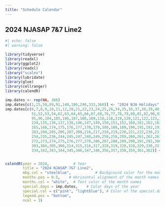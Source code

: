 ```yaml
---
title: "Schedule Calendar"
---
```


## 2024 NJASAP 7&7 Line2

```r
#| echo: false
#| warning: false

library(tidyverse)
library(readxl)
library(ggplot2)
library(readxl)
library("scales")
library(lubridate)
library(glue)
library(cellranger)
library(calendR)

imp.dates <- rep(NA, 366)
imp.dates[c(1,15,50,89,91,148,186,246,333,360)] <- "2024 NJA Holidays"
imp.dates[c(6,7,8,9,10,11,12,20,21,22,23,24,25,26,34,35,36,37,38,39,40,48,49,
            51,52,53,54,62,63,64,65,66,67,68,76,77,78,79,80,81,82,90,92,93,94,
            95,96,104,105,106,107,108,109,110,118,119,120,121,122,123,124,132,133,
            134,135,136,137,138,146,147,149,150,151,152,160,161,162,163,164,
            165,166,174,175,176,177,178,179,180,188,189,190,191,192,193,194,202,
            203,204,205,206,207,208,216,217,218,219,220,221,222,230,231,232,233,
            234,235,236,244,245,247,248,249,250,258,259,260,261,262,263,264,
            272,273,274,275,276,277,278,286,287,288,289,290,291,292,300,301,302,
            303,304,305,306,314,315,316,317,318,319,320,328,329,330,331,332,
            334,342,343,344,345,346,347,348,356,357,358,359,361,362)] <- "Line 2"


calendR(year = 2024,           # Year
        title = "2024 NJASAP 7&7 Line2",
        mbg.col = "steelblue",           # Background color for the month names
        months.pos = 0.5,    # Horizontal alignment of the month names
        months.col = "white",  # Text color of the month names
        special.days = imp.dates,    # Color days of the year
        special.col = c("pink", "lightblue"), # Color of the special.days
        legend.pos = "bottom",
        ncol = 3)
```
